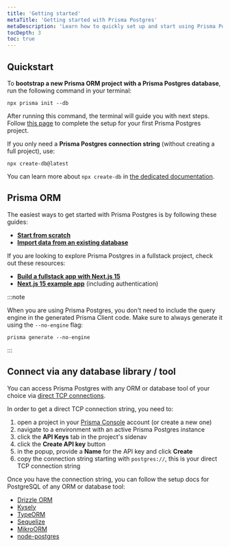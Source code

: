 ```yaml
---
title: 'Getting started'
metaTitle: 'Getting started with Prisma Postgres'
metaDescription: 'Learn how to quickly set up and start using Prisma Postgres.'
tocDepth: 3
toc: true
---
```


## Quickstart


To **bootstrap a new Prisma ORM project with a Prisma Postgres database**, run the following command in your terminal:

```terminal
npx prisma init --db
```

After running this command, the terminal will guide you with next steps. Follow [this page](/getting-started/prisma-postgres/from-the-cli) to complete the setup for your first Prisma Postgres project.

If you only need a **Prisma Postgres connection string** (without creating a full project), use:

```terminal
npx create-db@latest
```

You can learn more about `npx create-db` in [the dedicated documentation](/postgres/introduction/npx-create-db).

## Prisma ORM

The easiest ways to get started with Prisma Postgres is by following these guides:

- [**Start from scratch**](/getting-started/quickstart-prismaPostgres)
- [**Import data from an existing database**](/getting-started/prisma-postgres/import-from-existing-database-postgresql)

If you are looking to explore Prisma Postgres in a fullstack project, check out these resources:

- [**Build a fullstack app with Next.js 15**](/guides/nextjs)
- [**Next.js 15 example app**](https://github.com/prisma/nextjs-prisma-postgres-demo) (including authentication)

:::note

When you are using Prisma Postgres, you don't need to include the query engine in the generated Prisma Client code. Make sure to always generate it using the `--no-engine` flag:

```terminal
prisma generate --no-engine
```

:::

## Connect via any database library / tool

You can access Prisma Postgres with any ORM or database tool of your choice via [direct TCP connections](/postgres/database/direct-connections).

In order to get a direct TCP connection string, you need to:
1. open a project in your [Prisma Console](https://console.prisma.io) account (or create a new one)
1. navigate to a environment with an active Prisma Postgres instance
1. click the **API Keys** tab in the project's sidenav
1. click the **Create API key** button 
1. in the popup, provide a **Name** for the API key and click **Create**
1. copy the connection string starting with `postgres://`, this is your direct TCP connection string

Once you have the connection string, you can follow the setup docs for PostgreSQL of any ORM or database tool:

- [Drizzle ORM](https://orm.drizzle.team/docs/get-started/postgresql-new)
- [Kysely](https://kysely.dev/docs/getting-started)
- [TypeORM](https://typeorm.io/#installation)
- [Sequelize](https://sequelize.org/docs/v6/getting-started/)
- [MikroORM](https://mikro-orm.io/docs/quick-start)
- [node-postgres](https://node-postgres.com/)